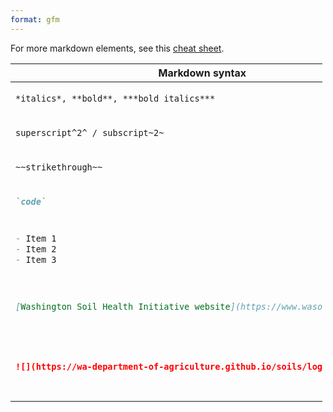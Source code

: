 ```yaml
---
format: gfm
---
```


For more markdown elements, see this [cheat sheet](https://www.markdownguide.org/cheat-sheet/){target="_blank"}.

+---------------------------------------------------------------------------+------------+--------------------------------------------------------------------------------------------+
| Markdown syntax                                                           |            | Output                                                                                     |
+===========================================================================+============+============================================================================================+
| ``` markdown                                                              |            | *italics*, **bold**, ***bold italics***                                                    |
| *italics*, **bold**, ***bold italics***                                   |            |                                                                                            |
| ```                                                                       |            |                                                                                            |
+---------------------------------------------------------------------------+------------+--------------------------------------------------------------------------------------------+
| ``` markdown                                                              |            | superscript^2^ / subscript~2~                                                              |
| superscript^2^ / subscript~2~                                             |            |                                                                                            |
| ```                                                                       |            |                                                                                            |
+---------------------------------------------------------------------------+------------+--------------------------------------------------------------------------------------------+
| ``` markdown                                                              |            | ~~strikethrough~~                                                                          |
| ~~strikethrough~~                                                         |            |                                                                                            |
| ```                                                                       |            |                                                                                            |
+---------------------------------------------------------------------------+------------+--------------------------------------------------------------------------------------------+
| ``` markdown                                                              |            | `code`                                                                                     |
| `code`                                                                    |            |                                                                                            |
| ```                                                                       |            |                                                                                            |
+---------------------------------------------------------------------------+------------+--------------------------------------------------------------------------------------------+
| ``` markdown                                                              |            | -   Item 1                                                                                 |
| - Item 1                                                                  |            | -   Item 2                                                                                 |
| - Item 2                                                                  |            | -   Item 3                                                                                 |
| - Item 3                                                                  |            |                                                                                            |
| ```                                                                       |            |                                                                                            |
+---------------------------------------------------------------------------+------------+--------------------------------------------------------------------------------------------+
| ``` markdown                                                              |            | [Washington Soil Health Initiative website](https://www.wasoilhealth.org){target="_blank"} |
| [Washington Soil Health Initiative website](https://www.wasoilhealth.org) |            |                                                                                            |
| ```                                                                       |            |                                                                                            |
+---------------------------------------------------------------------------+------------+--------------------------------------------------------------------------------------------+
| ``` markdown                                                              |            | ![](https://wa-department-of-agriculture.github.io/soils/logo.png){width="100"}            |
| ![](https://wa-department-of-agriculture.github.io/soils/logo.png)        |            |                                                                                            |
| ```                                                                       |            |                                                                                            |
+---------------------------------------------------------------------------+------------+--------------------------------------------------------------------------------------------+
